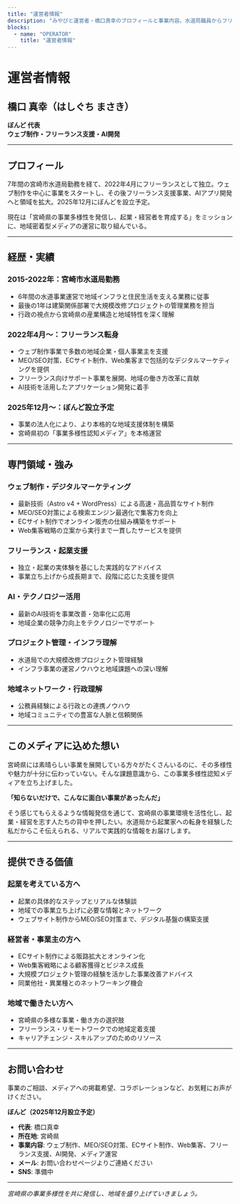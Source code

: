 ```yaml
---
title: "運営者情報"
description: "みやびと運営者・橋口真幸のプロフィールと事業内容。水道局職員からフリーランス、起業家への転身ストーリー。"
blocks:
  - name: "OPERATOR"
    title: "運営者情報"
---
```


# 運営者情報

## 橋口 真幸（はしぐち まさき）

**ぼんど 代表**  
**ウェブ制作・フリーランス支援・AI開発**

---

## プロフィール

7年間の宮崎市水道局勤務を経て、2022年4月にフリーランスとして独立。ウェブ制作を中心に事業をスタートし、その後フリーランス支援事業、AIアプリ開発へと領域を拡大。2025年12月にぼんどを設立予定。

現在は「宮崎県の事業多様性を発信し、起業・経営者を育成する」をミッションに、地域密着型メディアの運営に取り組んでいる。

---

## 経歴・実績

### 2015-2022年：宮崎市水道局勤務

- 6年間の水道事業運営で地域インフラと住民生活を支える業務に従事
- 最後の1年は建築関係部署で大規模改修プロジェクトの管理業務を担当
- 行政の視点から宮崎県の産業構造と地域特性を深く理解

### 2022年4月～：フリーランス転身

- ウェブ制作事業で多数の地域企業・個人事業主を支援
- MEO/SEO対策、ECサイト制作、Web集客まで包括的なデジタルマーケティングを提供
- フリーランス向けサポート事業を展開、地域の働き方改革に貢献
- AI技術を活用したアプリケーション開発に着手

### 2025年12月～：ぼんど設立予定

- 事業の法人化により、より本格的な地域支援体制を構築
- 宮崎県初の「事業多様性認知メディア」を本格運営

---

## 専門領域・強み

### ウェブ制作・デジタルマーケティング

- 最新技術（Astro v4 + WordPress）による高速・高品質なサイト制作
- MEO/SEO対策による検索エンジン最適化で集客力を向上
- ECサイト制作でオンライン販売の仕組み構築をサポート
- Web集客戦略の立案から実行まで一貫したサービスを提供

### フリーランス・起業支援

- 独立・起業の実体験を基にした実践的なアドバイス
- 事業立ち上げから成長期まで、段階に応じた支援を提供

### AI・テクノロジー活用

- 最新のAI技術を事業改善・効率化に応用
- 地域企業の競争力向上をテクノロジーでサポート

### プロジェクト管理・インフラ理解

- 水道局での大規模改修プロジェクト管理経験
- インフラ事業の運営ノウハウと地域課題への深い理解

### 地域ネットワーク・行政理解

- 公務員経験による行政との連携ノウハウ
- 地域コミュニティでの豊富な人脈と信頼関係

---

## このメディアに込めた想い

宮崎県には素晴らしい事業を展開している方々がたくさんいるのに、その多様性や魅力が十分に伝わっていない。そんな課題意識から、この事業多様性認知メディアを立ち上げました。

**「知らないだけで、こんなに面白い事業があったんだ」**

そう感じてもらえるような情報発信を通じて、宮崎県の事業環境を活性化し、起業・経営を志す人たちの背中を押したい。水道局から起業家への転身を経験した私だからこそ伝えられる、リアルで実践的な情報をお届けします。

---

## 提供できる価値

### 起業を考えている方へ

- 起業の具体的なステップとリアルな体験談
- 地域での事業立ち上げに必要な情報とネットワーク
- ウェブサイト制作からMEO/SEO対策まで、デジタル基盤の構築支援

### 経営者・事業主の方へ

- ECサイト制作による販路拡大とオンライン化
- Web集客戦略による顧客獲得とビジネス成長
- 大規模プロジェクト管理の経験を活かした事業改善アドバイス
- 同業他社・異業種とのネットワーキング機会

### 地域で働きたい方へ

- 宮崎県の多様な事業・働き方の選択肢
- フリーランス・リモートワークでの地域定着支援
- キャリアチェンジ・スキルアップのためのリソース

---

## お問い合わせ

事業のご相談、メディアへの掲載希望、コラボレーションなど、お気軽にお声がけください。

**ぼんど（2025年12月設立予定）**

- **代表**: 橋口真幸
- **所在地**: 宮崎県
- **事業内容**: ウェブ制作、MEO/SEO対策、ECサイト制作、Web集客、フリーランス支援、AI開発、メディア運営
- **メール**: お問い合わせページよりご連絡ください
- **SNS**: 準備中

---

_宮崎県の事業多様性を共に発信し、地域を盛り上げていきましょう。_

